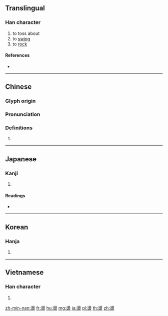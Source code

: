 {{character info/new}}
{{also|蘯|荡}}
==Translingual==

===Han character===
{{Han char|rn=108|rad=皿|as=12|sn=17|four=36107|canj=EHBT,XEHBT}}

# to toss about
# to [[swing]]
# to [[rock]]

====References====
* {{Han ref|kx=0797.150|dkj=23062|dj=1212.130|hdz=42571.170|uh=76EA|ud=30442|bh=C0FA|bd=49402}}

----

==Chinese==
{{zh-forms|s=荡}}

===Glyph origin===
{{Han etym}}

===Pronunciation===
{{zh-pron
|m=dàng
|c=dong6
|h=pfs=
|md=
|mn=
|w=
|mc=y
|oc=y
|cat=
}}

===Definitions===
{{zh-hanzi}}

# {{rfdef|lang=zh}}

----

==Japanese==

===Kanji===
{{ja-kanji|grade=|rs=皿12}}

# {{defn|lang=ja|sort=皿12}}

====Readings====
* {{ja-readings|on=[[とう]] (tō)|kun=[[あらう]] (arau), [[うごく]] (ugoku)|nanori=}}

----

==Korean==

===Hanja===
{{ko-hanja|hangeul=탕|eumhun=|rv=tang|mr=t'ang|y=thang}}

# {{defn|lang=ko|sort=皿12}}

----

==Vietnamese==

===Han character===
{{vi-hantu|[[đãng]]|rs=皿12}}

# {{defn|lang=vi|sort=皿12}}

[[zh-min-nan:盪]]
[[fr:盪]]
[[hu:盪]]
[[mg:盪]]
[[ja:盪]]
[[pl:盪]]
[[th:盪]]
[[zh:盪]]